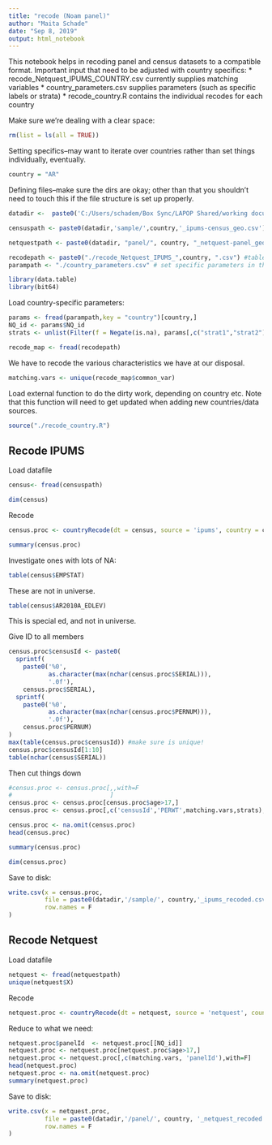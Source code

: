 ```yaml
---
title: "recode (Noam panel)"
author: "Maita Schade"
date: "Sep 8, 2019"
output: html_notebook
---
```


This notebook helps in recoding panel and census datasets to a compatible format.
Important input that need to be adjusted with country specifics:
  * recode_Netquest_IPUMS_COUNTRY.csv currently supplies matching variables
  * country_parameters.csv supplies parameters (such as specific labels or strata)
  * recode_country.R contains the individual recodes for each country


Make sure we're dealing with a clear space:
```r
rm(list = ls(all = TRUE))
```

Setting specifics--may want to iterate over countries rather than set things individually, eventually.
```r
country = "AR"
```

Defining files--make sure the dirs are okay; other than that you shouldn't need to touch this if the file structure is set up properly.
```r
datadir <-  paste0('C:/Users/schadem/Box Sync/LAPOP Shared/working documents/maita/Coordination/Noam Argentina Panel/Matching process/Data/',country,'/')

censuspath <- paste0(datadir,'sample/',country,'_ipums-census_geo.csv')

netquestpath <- paste0(datadir, "panel/", country, "_netquest-panel_geo.csv")

recodepath <- paste0("./recode_Netquest_IPUMS_",country, ".csv") #table specifying recodes
parampath <- "./country_parameters.csv" # set specific parameters in this file
```



```r
library(data.table)
library(bit64)
```

Load country-specific parameters:
```r
params <- fread(parampath,key = "country")[country,]
NQ_id <- params$NQ_id
strats <- unlist(Filter(f = Negate(is.na), params[,c("strat1","strat2")]))
```




```r
recode_map <- fread(recodepath)
```


We have to recode the various characteristics we have at our disposal.
```r
matching.vars <- unique(recode_map$common_var)
```

Load external function to do the dirty work, depending on country etc.
Note that this function will need to get updated when adding new countries/data sources.
```r
source("./recode_country.R")
```




## Recode IPUMS

Load datafile
```r
census<- fread(censuspath)
```
```r
dim(census)
```

Recode
```r
census.proc <- countryRecode(dt = census, source = 'ipums', country = country)
```

```r
summary(census.proc)
```


Investigate ones with lots of NA:
```r
table(census$EMPSTAT)
```
These are not in universe.
```r
table(census$AR2010A_EDLEV)
```
This is special ed, and not in universe.


Give ID to all members
```r
census.proc$censusId <- paste0(
  sprintf(
    paste0('%0',
           as.character(max(nchar(census.proc$SERIAL))),
           '.0f'),
    census.proc$SERIAL),
  sprintf(
    paste0('%0',
           as.character(max(nchar(census.proc$PERNUM))),
           '.0f'),
    census.proc$PERNUM)
)
max(table(census.proc$censusId)) #make sure is unique!
census.proc$censusId[1:10]
table(nchar(census$SERIAL))
```

Then cut things down
```r
#census.proc <- census.proc[,,with=F
#                           ]
census.proc <- census.proc[census.proc$age>17,]
census.proc <- census.proc[,c('censusId','PERWT',matching.vars,strats),with=F]

census.proc <- na.omit(census.proc)
head(census.proc)

summary(census.proc)
```
```r
dim(census.proc)
```

Save to disk:
```r
write.csv(x = census.proc, 
          file = paste0(datadir,'/sample/', country,'_ipums_recoded.csv'),
          row.names = F
)
```



## Recode Netquest

Load datafile
```r
netquest <- fread(netquestpath)
unique(netquest$X)
```

Recode
```r
netquest.proc <- countryRecode(dt = netquest, source = 'netquest', country = country)

```
Reduce to what we need:

```r
netquest.proc$panelId  <- netquest.proc[[NQ_id]]
netquest.proc <- netquest.proc[netquest.proc$age>17,]
netquest.proc <- netquest.proc[,c(matching.vars, 'panelId'),with=F]
head(netquest.proc)
netquest.proc <- na.omit(netquest.proc)        
summary(netquest.proc)
```

Save to disk:
```r
write.csv(x = netquest.proc, 
          file = paste0(datadir,'/panel/', country, '_netquest_recoded.csv'),
          row.names = F
)

```

